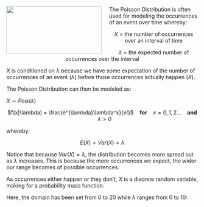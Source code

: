 <img src="http://www.clker.com/cliparts/a/7/n/G/p/e/goldfish.svg" width="250" height="125" align="left" style="margin-right: 20px;">

The Poisson Distribution is often used for modeling the occurrences of an event over time whereby:

<center> $X$ = the number of occurrences over an interval of time

$\lambda$ = the expected number of occurrences over the interval </center>

$X$ is conditioned on $\lambda$ because we have some expectation of the number of occurrences of an event ($\lambda$) before those occurrences actually happen ($X$).

The Poisson Distribution can then be modeled as:

$X \sim Pois(\lambda)$

<center> $f(x|\lambda) = \frac{e^{\lambda}\lambda^x}{x!}$ &nbsp;&nbsp; <b>for</b> &nbsp;&nbsp; $x=0,1,2...$ &nbsp;&nbsp; <b>and</b> &nbsp;&nbsp; $\lambda>0$</center>

whereby: 

<center> $E(X) = Var(X) = \lambda$ </center>

Notice that because $Var(X) = \lambda$, the distribution becomes more spread out as $\lambda$ increases. This is because the more occurrences we expect, the wider our range becomes of possible occurrences. 

As occurrences either happen or they don't, $X$ is a discrete random variable, making for a probability mass function.

Here, the domain has been set from 0 to 20 while $\lambda$ ranges from 0 to 10: